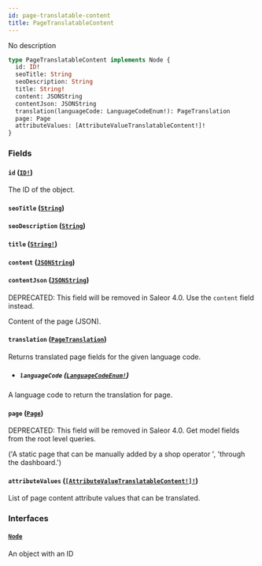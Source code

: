 ```yaml
---
id: page-translatable-content
title: PageTranslatableContent
---
```


No description

```graphql
type PageTranslatableContent implements Node {
  id: ID!
  seoTitle: String
  seoDescription: String
  title: String!
  content: JSONString
  contentJson: JSONString
  translation(languageCode: LanguageCodeEnum!): PageTranslation
  page: Page
  attributeValues: [AttributeValueTranslatableContent!]!
}
```

### Fields

#### `id` ([`ID!`](/docs/developer/api-reference/scalars/id))

The ID of the object.

#### `seoTitle` ([`String`](/docs/developer/api-reference/scalars/string))

#### `seoDescription` ([`String`](/docs/developer/api-reference/scalars/string))

#### `title` ([`String!`](/docs/developer/api-reference/scalars/string))

#### `content` ([`JSONString`](/docs/developer/api-reference/scalars/json-string))

#### `contentJson` ([`JSONString`](/docs/developer/api-reference/scalars/json-string))

<span class="badge badge--warning">DEPRECATED: This field will be removed in Saleor 4.0. Use the `content` field instead.</span>

Content of the page (JSON).

#### `translation` ([`PageTranslation`](/docs/developer/api-reference/objects/page-translation))

Returns translated page fields for the given language code.

- ##### `languageCode` ([`LanguageCodeEnum!`](/docs/developer/api-reference/enums/language-code-enum))

A language code to return the translation for page.

#### `page` ([`Page`](/docs/developer/api-reference/objects/page))

<span class="badge badge--warning">DEPRECATED: This field will be removed in Saleor 4.0. Get model fields from the root level queries.</span>

('A static page that can be manually added by a shop operator ', 'through the dashboard.')

#### `attributeValues` ([`[AttributeValueTranslatableContent!]!`](/docs/developer/api-reference/objects/attribute-value-translatable-content))

List of page content attribute values that can be translated.

### Interfaces

#### [`Node`](/docs/developer/api-reference/interfaces/node)

An object with an ID
